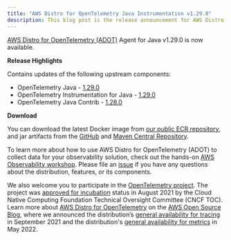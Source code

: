 ```yaml
---
title: "AWS Distro for OpenTelemetry Java Instrumentation v1.29.0"
description: This blog post is the release announcement for AWS Distro for OpenTelemetry - Instrumentation for Java v1.29.0
---
```



<SectionSeparator />

[AWS Distro for OpenTelemetry (ADOT)](https://aws-otel.github.io/) Agent for Java v1.29.0 is now available.

<SectionSeparator />

**Release Highlights**

Contains updates of the following upstream components:
* OpenTelemetry Java - [1.29.0](https://github.com/open-telemetry/opentelemetry-java/releases/tag/v1.29.0)
* OpenTelemetry Instrumentation for Java - [1.29.0](https://github.com/open-telemetry/opentelemetry-java-instrumentation/releases/tag/v1.29.0)
* OpenTelemetry Java Contrib - [1.28.0](https://github.com/open-telemetry/opentelemetry-java-contrib/releases/tag/v1.28.0)


**Download**

You can download the latest Docker image from [our public ECR repository](https://gallery.ecr.aws/aws-observability/adot-autoinstrumentation-java), and jar artifacts from the
[GitHub](https://github.com/aws-observability/aws-otel-java-instrumentation/releases/tag/v1.29.0) and [Maven Central Repository](https://central.sonatype.com/artifact/software.amazon.opentelemetry/aws-opentelemetry-agent/1.29.0).

To learn more about how to use AWS Distro for OpenTelemetry (ADOT) to collect data for your observability solution,
check out the hands-on [AWS Observability workshop](https://observability.workshop.aws/en/adot.html).
Please file an [issue](https://github.com/aws-observability/aws-otel-community/issues) if you have any
questions about the distribution, features, or its components.

We also welcome you to participate in the [OpenTelemetry project](https://github.com/open-telemetry).
The project was [approved for incubation](https://www.cncf.io/blog/2021/08/26/opentelemetry-becomes-a-cncf-incubating-project/) status
in August 2021 by the Cloud Native Computing Foundation Technical Oversight Committee (CNCF TOC). Learn more about
[AWS Distro for OpenTelemetry](https://aws.amazon.com/blogs/opensource/category/management-tools/aws-distro-for-opentelemetry/) on the
[AWS Open Source Blog](https://aws.amazon.com/blogs/opensource/category/management-tools/aws-distro-for-opentelemetry/), where we announced
the distribution’s [general availability for tracing](https://aws.amazon.com/blogs/opensource/aws-distro-for-opentelemetry-is-now-ga-for-tracing/) in September 2021
and the distribution's [general availability for metrics](https://aws.amazon.com/blogs/opensource/aws-distro-for-opentelemetry-is-now-generally-available-for-metrics/) in May 2022.
